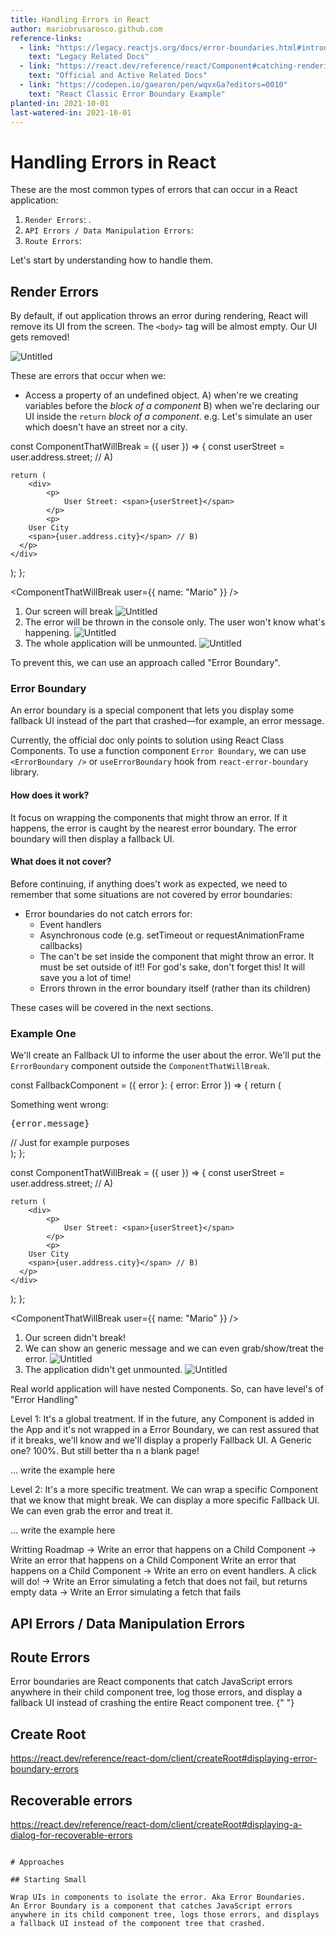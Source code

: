 ```yaml
---
title: Handling Errors in React
author: mariobrusarosco.github.com
reference-links:
  - link: "https://legacy.reactjs.org/docs/error-boundaries.html#introducing-error-boundaries"
    text: "Legacy Related Docs"
  - link: "https://react.dev/reference/react/Component#catching-rendering-errors-with-an-error-boundary"
    text: "Official and Active Related Docs"
  - link: "https://codepen.io/gaearon/pen/wqvxGa?editors=0010"
    text: "React Classic Error Boundary Example"
planted-in: 2021-10-01
last-watered-in: 2021-10-01
---
```


# Handling Errors in React

These are the most common types of errors that can occur in a React application:

1. `Render Errors`: .
2. `API Errors / Data Manipulation Errors`:
3. `Route Errors`:

Let's start by understanding how to handle them.

## Render Errors

By default, if out application throws an error during rendering, React will remove its UI from the screen. The `<body>` tag will be almost empty. Our UI gets removed!

![Untitled](/handling-errors-in-react-01.png)

These are errors that occur when we:

- Access a property of an undefined object. A) when're we creating variables before the _block of a component_ B) when we're declaring our UI inside the `return` _block of a component_.
  e.g. Let's simulate an user which doesn't have an street nor a city.

<CodeSnippet lang="tsx">
const ComponentThatWillBreak = ({ user }) => {
  const userStreet = user.address.street; // A)

    return (
    	<div>
    		<p>
    			User Street: <span>{userStreet}</span>
    		</p>
    		<p>
        User City
        <span>{user.address.city}</span> // B)
      </p>
    </div>

); };

<ComponentThatWillBreak user={{ name: "Mario" }} />

</CodeSnippet>

1. Our screen will break
   ![Untitled](/handling-errors-in-react-02.png)
2. The error will be thrown in the console only. The user won't know what's happening.
   ![Untitled](/handling-errors-in-react-03.png)
3. The whole application will be unmounted.
   ![Untitled](/handling-errors-in-react-04.png)

To prevent this, we can use an approach called "Error Boundary".

### Error Boundary

<Quote>
  An error boundary is a special component that lets you display some fallback
  UI instead of the part that crashed—for example, an error message.
</Quote>

Currently, the official doc only points to solution using React Class Components. To use a function component `Error Boundary`, we can use `<ErrorBoundary />` or `useErrorBoundary` hook from `react-error-boundary` library.

#### How does it work?

It focus on wrapping the components that might throw an error.
If it happens, the error is caught by the nearest error boundary. The error boundary will then display a fallback UI.

#### What does it not cover?

Before continuing, if anything does't work as expected, we need to remember that some situations are not covered by error boundaries:

- Error boundaries do not catch errors for:
  - Event handlers
  - Asynchronous code (e.g. setTimeout or requestAnimationFrame callbacks)
  - The <ErrorBoundary> can't be set inside the component that might throw an error. It must be set outside of it!! For god's sake, don't forget this! It will save you a lot of time!
  - Errors thrown in the error boundary itself (rather than its children)

These cases will be covered in the next sections.

### Example One

We'll create an Fallback UI to informe the user about the error.
We'll put the `ErrorBoundary` component outside the `ComponentThatWillBreak`.

<CodeSnippet lang="tsx">

const FallbackComponent = ({ error }: { error: Error }) => {
return (

<div role="alert">
  <p>Something went wrong:</p>
  <pre style={{ color: "red" }}>{error.message}</pre> // Just for example purposes
</div>
); };

const ComponentThatWillBreak = ({ user }) => {
const userStreet = user.address.street; // A)

    return (
    	<div>
    		<p>
    			User Street: <span>{userStreet}</span>
    		</p>
    		<p>
        User City
        <span>{user.address.city}</span> // B)
      </p>
    </div>

); };

<ComponentThatWillBreak user={{ name: "Mario" }} />

</CodeSnippet>

1. Our screen didn't break!
2. We can show an generic message and we can even grab/show/treat the error.
   ![Untitled](/handling-errors-in-react-05.png)
3. The application didn't get unmounted.
   ![Untitled](/handling-errors-in-react-06.png)

Real world application will have nested Components. So, can have level's of "Error Handling"

Level 1: It's a global treatment. If in the future, any Component is added in the App and it's not wrapped in a Error Boundary, we can rest assured that if it breaks, we'll know and we'll display a properly Fallback UI. A Generic one? 100%. But still better tha
n a blank page!

... write the example here

Level 2: It's a more specific treatment. We can wrap a specific Component that we know that might break. We can display a more specific Fallback UI. We can even grab the error and treat it.

... write the example here

Writting Roadmap
-> Write an error that happens on a Child Component
-> Write an error that happens on a Child Component Write an error that happens on a Child Component
-> Write an erro on event handlers. A click will do!
-> Write an Error simulating a fetch that does not fail, but returns empty data
-> Write an Error simulating a fetch that fails

## API Errors / Data Manipulation Errors

## Route Errors

<Callout>
  Error boundaries are React components that catch JavaScript errors anywhere in
  their child component tree, log those errors, and display a fallback UI
  instead of crashing the entire React component tree.
</Callout>{" "}

## Create Root

https://react.dev/reference/react-dom/client/createRoot#displaying-error-boundary-errors

## Recoverable errors

https://react.dev/reference/react-dom/client/createRoot#displaying-a-dialog-for-recoverable-errors

```

# Approaches

## Starting Small

Wrap UIs in components to isolate the error. Aka Error Boundaries.
An Error Boundary is a component that catches JavaScript errors anywhere in its child component tree, logs those errors, and displays a fallback UI instead of the component tree that crashed.
```
